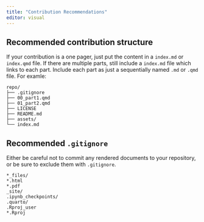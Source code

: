 ```yaml
---
title: "Contribution Recommendations"
editor: visual
---
```


## Recommended contribution structure

If your contribution is a one pager, just put the content in a `index.md` or `index.qmd` file. If there are multiple parts, still include a `index.md` file which links to each part. Include each part as just a sequentially named `.md` or `.qmd` file. For examle:

    repo/
    ├── .gitignore
    ├── 00_part1.qmd
    ├── 01_part2.qmd
    ├── LICENSE
    ├── README.md
    ├── assets/
    └── index.md

## Recommended `.gitignore`

Either be careful not to commit any rendered documents to your repository, or be sure to exclude them with `.gitignore`.

``` .gitignore
*_files/
*.html
*.pdf
_site/
.ipynb_checkpoints/
.quarto/
.Rproj_user
*.Rproj
```
